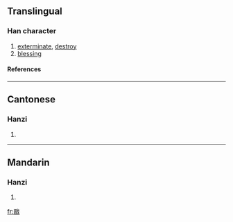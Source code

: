 {{see|戩}}

==Translingual==
===Han character===
{{Han char|rn=62|rad=戈|as=10|sn=14|four=|canj=一日戈 (MAI), X一日戈 (XMAI)}}
# [[exterminate]], [[destroy]]
# [[blessing]]
====References====
{{Han ref|kx=0413.371|dj=0756.330|hdz=21410.040|uh=622C|ud=25132}}
----
==Cantonese==
===Hanzi===
{{yue-hanzi|jyut=|y=jin2}}
# {{defn|Cantonese}}
----
==Mandarin==
===Hanzi===
{{cmn-hanzi|tra=戩|pin=[[jiǎn]] ([[jian3]])|wg=chien<sup>3</sup>}}
# {{defn|Mandarin}}

[[fr:戬]]